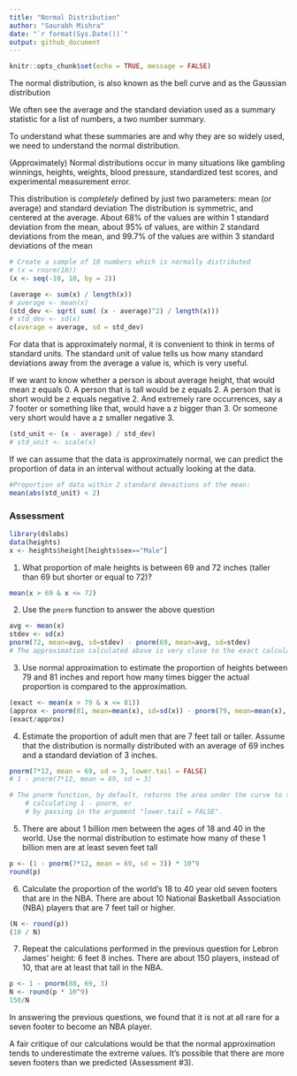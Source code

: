 ```yaml
---
title: "Normal Distribution"
author: "Saurabh Mishra"
date: "`r format(Sys.Date())`"
output: github_document
---
```


```r
knitr::opts_chunk$set(echo = TRUE, message = FALSE)
```

The normal distribution, is also known as the bell curve and as the Gaussian distribution

We often see the average and the standard deviation used as a summary statistic for a list of numbers, a two number summary.

To understand what these summaries are and why they are so widely used, we need to understand the normal distribution.

(Approximately) Normal distributions occur in many situations like gambling winnings, heights, weights, blood pressure, standardized test scores, and experimental measurement error.

This distribution is *completely* defined by just two parameters: mean (or average) and standard deviation
The distribution is symmetric, and centered at the average. About 68% of the values are within 1 standard deviation from the mean, about 95% of values, are within 2 standard deviations from the mean, and 99.7% of the values are within 3 standard deviations of the mean

```r
# Create a sample of 10 numbers which is normally distributed
# (x = rnorm(10))
(x <- seq(-10, 10, by = 2))

(average <- sum(x) / length(x))
# average <- mean(x)
(std_dev <- sqrt( sum( (x - average)^2) / length(x)))
# std_dev <- sd(x)
c(average = average, sd = std_dev)
```

For data that is approximately normal, it is convenient to think in terms of standard units. The standard unit of value tells us how many standard deviations away from the average a value is, which is very useful.

If we want to know whether a person is about average height, that would mean z equals 0. A person that is tall would be z equals 2. A person that is short would be z equals negative 2. And extremely rare occurrences, say a 7 footer or something like that, would have a z bigger than 3. Or someone very short would have a z smaller negative 3.

```r
(std_unit <- (x - average) / std_dev)
# std_unit <- scale(x)
```

If we can assume that the data is approximately normal, we can predict the proportion of data in an interval without actually looking at the data.

```r
#Proportion of data within 2 standard devaitions of the mean:
mean(abs(std_unit) < 2) 
```


### Assessment 

```r
library(dslabs)
data(heights)
x <- heights$height[heights$sex=="Male"]
```


1. What proportion of male heights is between 69 and 72 inches (taller than 69 but shorter or equal to 72)?
```r
mean(x > 69 & x <= 72)
```


2. Use the `pnorm` function to answer the above question
```r
avg <- mean(x)
stdev <- sd(x)
pnorm(72, mean=avg, sd=stdev) - pnorm(69, mean=avg, sd=stdev)
# The approximation calculated above is very close to the exact calculation in the first case. Although the normal distribution was a useful approximation for this case. It will not always be useful when there are more extreme values (or tails) in the distribution.
```


3. Use normal approximation to estimate the proportion of heights between 79 and 81 inches and report how many times bigger the actual proportion is compared to the approximation.

```r
(exact <- mean(x > 79 & x <= 81))
(approx <- pnorm(81, mean=mean(x), sd=sd(x)) - pnorm(79, mean=mean(x), sd=sd(x)))
(exact/approx)
```


4. Estimate the proportion of adult men that are 7 feet tall or taller. Assume that the distribution is normally distributed with an average of 69 inches and a standard deviation of 3 inches.

```r
pnorm(7*12, mean = 69, sd = 3, lower.tail = FALSE)
# 1 - pnorm(7*12, mean = 69, sd = 3)

# The pnorm function, by default, returns the area under the curve to the left of the value passed in as the first argument. You can get the area under the curve to the right of this value by:
    # calculating 1 - pnorm, or 
    # by passing in the argument "lower.tail = FALSE". 
```


5. There are about 1 billion men between the ages of 18 and 40 in the world. Use the normal distribution to estimate how many of these 1 billion men are at least seven feet tall

```r
p <- (1 - pnorm(7*12, mean = 69, sd = 3)) * 10^9
round(p)
```


6. Calculate the proportion of the world's 18 to 40 year old seven footers that are in the NBA. There are about 10 National Basketball Association (NBA) players that are 7 feet tall or higher.

```r
(N <- round(p))
(10 / N)
```


7. Repeat the calculations performed in the previous question for Lebron James' height: 6 feet 8 inches. There are about 150 players, instead of 10, that are at least that tall in the NBA.

```r
p <- 1 - pnorm(80, 69, 3)
N <- round(p * 10^9)
150/N
```


In answering the previous questions, we found that it is not at all rare for a seven footer to become an NBA player.

A fair critique of our calculations would be that the normal approximation tends to underestimate the extreme values. It's possible that there are more seven footers than we predicted (Assessment #3).